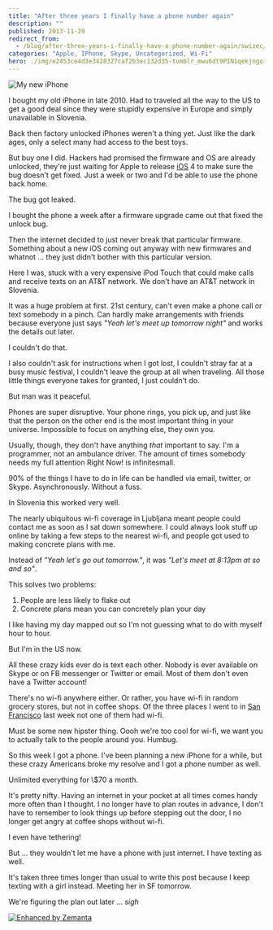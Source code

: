 ```yaml
---
title: "After three years I finally have a phone number again"
description: ""
published: 2013-11-29
redirect_from:
  - /blog/after-three-years-i-finally-have-a-phone-number-again/swizec/6440
categories: "Apple, IPhone, Skype, Uncategorized, Wi-Fi"
hero: ./img/e2453ce4d3e3428327caf2b3ec132d35-tumblr_mwu6dt9PIN1qekjngo1_500.jpg
---
```


![My new iPhone](./img/e2453ce4d3e3428327caf2b3ec132d35-tumblr_mwu6dt9PIN1qekjngo1_500.jpg)

I bought my old iPhone in late 2010. Had to traveled all the way to the US to get a good deal since they were stupidly expensive in Europe and simply unavailable in Slovenia.

Back then factory unlocked iPhones weren't a thing yet. Just like the dark ages, only a select many had access to the best toys.

But buy one I did. Hackers had promised the firmware and OS are already unlocked, they're just waiting for Apple to release [iOS](http://www.apple.com/ios/ "IOS") 4 to make sure the bug doesn't get fixed. Just a week or two and I'd be able to use the phone back home.

The bug got leaked.

I bought the phone a week after a firmware upgrade came out that fixed the unlock bug.

Then the internet decided to just never break that particular firmware. Something about a new iOS coming out anyway with new firmwares and whatnot ... they just didn't bother with this particular version.

Here I was, stuck with a very expensive iPod Touch that could make calls and receive texts on an AT&T network. We don't have an AT&T network in Slovenia.

It was a huge problem at first. 21st century, can't even make a phone call or text somebody in a pinch. Can hardly make arrangements with friends because everyone just says _"Yeah let's meet up tomorrow night"_ and works the details out later.

I couldn't do that.

I also couldn't ask for instructions when I got lost, I couldn't stray far at a busy music festival, I couldn't leave the group at all when traveling. All those little things everyone takes for granted, I just couldn't do.

But man was it peaceful.

Phones are super disruptive. Your phone rings, you pick up, and just like that the person on the other end is the most important thing in your universe. Impossible to focus on anything else, they own you.

Usually, though, they don't have anything _that_ important to say. I'm a programmer, not an ambulance driver. The amount of times somebody needs my full attention Right Now! is infinitesmall.

90% of the things I have to do in life can be handled via email, twitter, or Skype. Asynchronously. Without a fuss.

In Slovenia this worked very well.

The nearly ubiquitous wi-fi coverage in Ljubljana meant people could contact me as soon as I sat down somewhere. I could always look stuff up online by taking a few steps to the nearest wi-fi, and people got used to making concrete plans with me.

Instead of _"Yeah let's go out tomorrow."_, it was _"Let's meet at 8:13pm at so and so"_.

This solves two problems:

1.  People are less likely to flake out
2.  Concrete plans mean you can concretely plan your day

I like having my day mapped out so I'm not guessing what to do with myself hour to hour.

But I'm in the US now.

All these crazy kids ever do is text each other. Nobody is ever available on Skype or on FB messenger or Twitter or email. Most of them don't even have a Twitter account!

There's no wi-fi anywhere either. Or rather, you have wi-fi in random grocery stores, but not in coffee shops. Of the three places I went to in [San Francisco](<http://maps.google.com/maps?ll=37.7833333333,-122.416666667&spn=0.1,0.1&q=37.7833333333,-122.416666667 (San%20Francisco)&t=h> "San Francisco") last week not one of them had wi-fi.

Must be some new hipster thing. Oooh we're too cool for wi-fi, we want you to actually talk to the people around you. Humbug.

So this week I got a phone. I've been planning a new iPhone for a while, but these crazy Americans broke my resolve and I got a phone number as well.

Unlimited everything for \\\$70 a month.

It's pretty nifty. Having an internet in your pocket at all times comes handy more often than I thought. I no longer have to plan routes in advance, I don't have to remember to look things up before stepping out the door, I no longer get angry at coffee shops without wi-fi.

I even have tethering!

But ... they wouldn't let me have a phone with just internet. I have texting as well.

It's taken three times longer than usual to write this post because I keep texting with a girl instead. Meeting her in SF tomorrow.

We're figuring the plan out later ... _sigh_

[![Enhanced by Zemanta](http://img.zemanta.com/zemified_e.png?x-id=517c0f05-96db-458b-8eeb-b9debe8fbc7c)](http://www.zemanta.com/?px "Enhanced by Zemanta")
